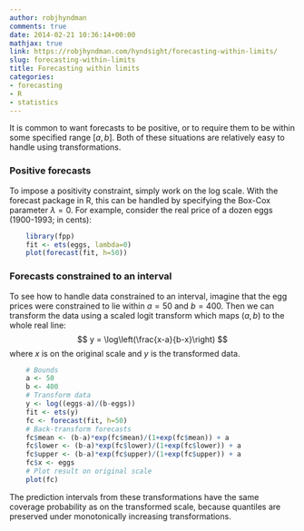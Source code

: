 ```yaml
---
author: robjhyndman
comments: true
date: 2014-02-21 10:36:14+00:00
mathjax: true
link: https://robjhyndman.com/hyndsight/forecasting-within-limits/
slug: forecasting-within-limits
title: Forecasting within limits
categories:
- forecasting
- R
- statistics
---
```


It is common to want forecasts to be positive, or to require them to be within some specified range $[a,b]$. Both of these situations are relatively easy to handle using transformations.<!-- more -->



### Positive forecasts



To impose a positivity constraint, simply work on the log scale. With the forecast package in R, this can be handled by specifying the Box-Cox parameter $\lambda=0$. For example, consider the real price of a dozen eggs (1900-1993; in cents):

```r
    library(fpp)
    fit <- ets(eggs, lambda=0)
    plot(forecast(fit, h=50))
```


### Forecasts constrained to an interval



To see how to handle data constrained to an interval, imagine that the egg prices were constrained to lie within $a=50$ and $b=400$. Then we can transform the data using a scaled logit transform which maps $(a,b)$ to the whole real line:
$$
y = \log\left(\frac{x-a}{b-x}\right)
$$
where $x$ is on the original scale and $y$ is the transformed data.


```r
    # Bounds
    a <- 50
    b <- 400
    # Transform data
    y <- log((eggs-a)/(b-eggs))
    fit <- ets(y)
    fc <- forecast(fit, h=50)
    # Back-transform forecasts
    fc$mean <- (b-a)*exp(fc$mean)/(1+exp(fc$mean)) + a
    fc$lower <- (b-a)*exp(fc$lower)/(1+exp(fc$lower)) + a
    fc$upper <- (b-a)*exp(fc$upper)/(1+exp(fc$upper)) + a
    fc$x <- eggs
    # Plot result on original scale
    plot(fc)
```


The prediction intervals from these transformations have the same coverage probability as on the transformed scale, because quantiles are preserved under monotonically increasing transformations.
